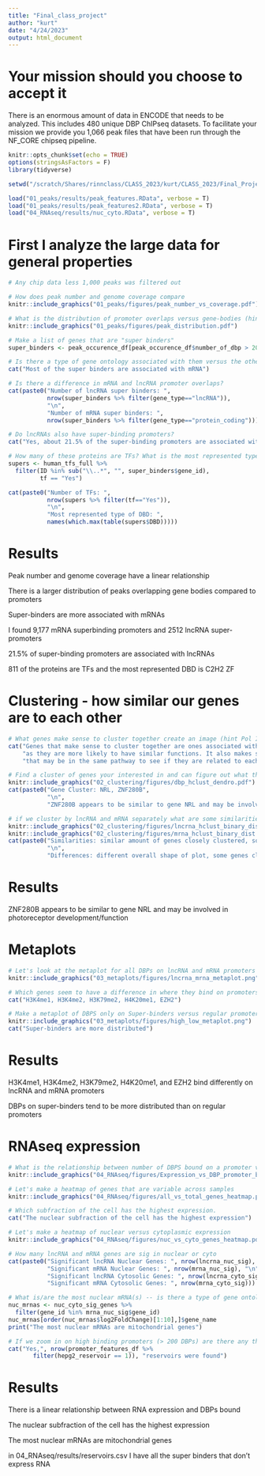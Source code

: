 ```yaml
---
title: "Final_class_project"
author: "kurt"
date: "4/24/2023"
output: html_document
---
```

# Your mission should you choose to accept it 
There is an enormous amount of data in ENCODE that 
needs to be analyzed. This includes 480 unique DBP
ChIPseq datasets. To facilitate your mission we provide you
1,066 peak files that have been run through the NF_CORE chipseq
pipeline. 

```r
knitr::opts_chunk$set(echo = TRUE)
options(stringsAsFactors = F)
library(tidyverse)

setwd("/scratch/Shares/rinnclass/CLASS_2023/kurt/CLASS_2023/Final_Project")

```

```r
load("01_peaks/results/peak_features.RData", verbose = T)
load("01_peaks/results/peak_features2.RData", verbose = T)
load("04_RNAseq/results/nuc_cyto.RData", verbose = T)
```

# First I analyze the large data for general properties 
```r
# Any chip data less 1,000 peaks was filtered out

# How does peak number and genome coverage compare
knitr::include_graphics("01_peaks/figures/peak_number_vs_coverage.pdf")

# What is the distribution of promoter overlaps versus gene-bodies (hint hist)
knitr::include_graphics("01_peaks/figures/peak_distribution.pdf")

# Make a list of genes that are "super binders" 
super_binders <- peak_occurence_df[peak_occurence_df$number_of_dbp > 200,]

# Is there a type of gene ontology associated with them versus the others?
cat("Most of the super binders are associated with mRNA")

# Is there a difference in mRNA and lncRNA promoter overlaps?
cat(paste0("Number of lncRNA super binders: ", 
           nrow(super_binders %>% filter(gene_type=="lncRNA")), 
           "\n",
           "Number of mRNA super binders: ", 
           nrow(super_binders %>% filter(gene_type=="protein_coding"))))

# Do lncRNAs also have super-binding promoters?
cat("Yes, about 21.5% of the super-binding promoters are associated with lncRNAs")

# How many of these proteins are TFs? What is the most represented type of DBD?
supers <- human_tfs_full %>%
  filter(ID %in% sub("\\..*", "", super_binders$gene_id),
         tf == "Yes")

cat(paste0("Number of TFs: ", 
           nrow(supers %>% filter(tf=="Yes")), 
           "\n",
           "Most represented type of DBD: ", 
           names(which.max(table(supers$DBD)))))
```
# Results
Peak number and genome coverage have a linear relationship

There is a larger distribution of peaks overlapping gene bodies compared to promoters

Super-binders are more associated with mRNAs

I found 9,177 mRNA superbinding promoters and 2512 lncRNA super-promoters

21.5% of super-binding promoters are associated with lncRNAs

811 of the proteins are TFs and the most represented DBD is C2H2 ZF

# Clustering - how similar our genes are to each other
```r

# What genes make sense to cluster together create an image (hint Pol II makes RNA)
cat("Genes that make sense to cluster together are ones associated with either lncRNA or mRNA", 
    "as they are more likely to have similar functions. It also makes sense to cluster genes", 
    "that may be in the same pathway to see if they are related to each other.")

# Find a cluster of genes your interested in and can figure out what those genes do -- are there unknown genes in there too? If so maybe one could hypothesize they have a similar function to the known genes (Hint ZNFs)
knitr::include_graphics("02_clustering/figures/dbp_hclust_dendro.pdf")
cat(paste0("Gene Cluster: NRL, ZNF280B",
           "\n",
           "ZNF280B appears to be similar to gene NRL and may be involved in photorecptor development/function"))

# if we cluster by lncRNA and mRNA separately what are some similarities and differences?
knitr::include_graphics("02_clustering/figures/lncrna_hclust_binary_dist.pdf")
knitr::include_graphics("02_clustering/figures/mrna_hclust_binary_dist.pdf")
cat(paste0("Similarities: similar amount of genes closely clustered, some genes tightly clustered in both (FOXA1/2)",
           "\n",
           "Differences: different overall shape of plot, some genes clustered differently (YEATS2)"))
```
# Results
ZNF280B appears to be similar to gene NRL and may be involved in photoreceptor development/function

# Metaplots
```r

# Let's look at the metaplot for all DBPs on lncRNA and mRNA promoters seperately (hint facet wrap).
knitr::include_graphics("03_metaplots/figures/lncrna_mrna_metaplot.png")

# Which genes seem to have a difference in where they bind on promoters between lncRNA and mRNA promoters
cat("H3K4me1, H3K4me2, H3K79me2, H4K20me1, EZH2")

# Make a metaplot of DBPS only on Super-binders versus regular promoters
knitr::include_graphics("03_metaplots/figures/high_low_metaplot.png")
cat("Super-binders are more distributed")
```
# Results
H3K4me1, H3K4me2, H3K79me2, H4K20me1, and EZH2 bind differently on lncRNA and mRNA promoters

DBPs on super-binders tend to be more distributed than on regular promoters

# RNAseq expression
```r
# What is the relationship between number of DBPS bound on a promoter versus RNA output (hint TPM)
knitr::include_graphics("04_RNAseq/figures/Expression_vs_DBP_promoter_binding.pdf")

# Let's make a heatmap of genes that are variable across samples 
knitr::include_graphics("04_RNAseq/figures/all_vs_total_genes_heatmap.pdf")

# Which subfraction of the cell has the highest expression.
cat("The nuclear subfraction of the cell has the highest expression")

# Let's make a heatmap of nuclear versus cytoplasmic expression
knitr::include_graphics("04_RNAseq/figures/nuc_vs_cyto_genes_heatmap.pdf")

# How many lncRNA and mRNA genes are sig in nuclear or cyto
cat(paste0("Significant lncRNA Nuclear Genes: ", nrow(lncrna_nuc_sig), "\n",
           "Significant mRNA Nuclear Genes: ", nrow(mrna_nuc_sig), "\n",
           "Significant lncRNA Cytosolic Genes: ", nrow(lncrna_cyto_sig), "\n",
           "Significant mRNA Cytosolic Genes: ", nrow(mrna_cyto_sig)))

# What is/are the most nuclear mRNA(s) -- is there a type of gene ontology associated with them?
nuc_mrnas <- nuc_cyto_sig_genes %>%
  filter(gene_id %in% mrna_nuc_sig$gene_id)
nuc_mrnas[order(nuc_mrnas$log2FoldChange)[1:10],]$gene_name
print("The most nuclear mRNAs are mitochondrial genes")

# If we zoom in on high binding promoters (> 200 DBPs) are there any that don't have any expression?
cat("Yes,", nrow(promoter_features_df %>% 
       filter(hepg2_reservoir == 1)), "reservoirs were found")
```
# Results
There is a linear relationship between RNA expression and DBPs bound

The nuclear subfraction of the cell has the highest expression

The most nuclear mRNAs are mitochondrial genes

in 04_RNAseq/results/reservoirs.csv I have all the super binders that don't express RNA


